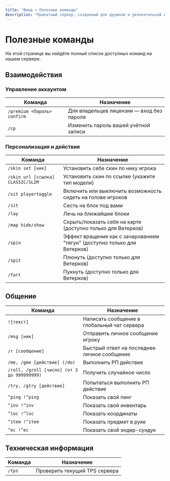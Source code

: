 ```yaml
---
title: "Винд » Полезные команды"
description: "Приватный сервер, созданный для дружной и увлекательной игры."
---
```

# Полезные команды

На этой странице вы найдёте полный список доступных команд на нашем сервере.

## Взаимодействия

### Управление аккаунтом

| Команда | Назначение |
|---------|------------|
| `/premium <Пароль> confirm` | Для владельцев лицензии — вход без пароля |
| `/cp` | Изменить пароль вашей учётной записи |

### Персонализация и действия

| Команда | Назначение |
|---------|------------|
| `/skin set [ник]` | Установить себе скин по нику игрока |
| `/skin url [ссылка] CLASSIC/SLIM` | Установить скин по ссылке (укажите тип модели) |
| `/sit playertoggle` | Включить или выключить возможность сидеть на голове игроков |
| `/sit` | Сесть на блок под вами |
| `/lay` | Лечь на ближайшие блоки |
| `/map hide/show` | Скрыть/показать себя на карте (доступно только для Ветерков) |
| `/spin` | Эффект вращения как с зачарованием "тягун" (доступно только для Ветерков) |
| `/spit` | Плюнуть (доступно только для Ветерков) |
| `/fart` | Пукнуть (доступно только для Ветерков) |

## Общение

| Команда | Назначение |
|---------|------------|
| `![текст]` | Написать сообщение в глобальный чат сервера |
| `/msg [ник]` | Отправить личное сообщение игроку |
| `/r [сообщение]` | Быстрый ответ на последнее личное сообщение |
| `/me, /gme [действие] (/do)` | Выполнить РП действие |
| `/roll, /groll [число] (от 3 до 999999999)` | Получить случайное число |
| `/try, /gtry [действие]` | Попытаться выполнить РП действие |
| `^ping !^ping` | Показать свой пинг |
| `^inv !^inv` | Показать свой инвентарь |
| `^loc !^loc` | Показать координаты |
| `^item !^item` | Показать предмет в руке |
| `^ec !^ec` | Показать свой эндер-сундук |

## Техническая информация

| Команда | Назначение |
|---------|------------|
| `/tps` | Проверить текущий TPS сервера |
